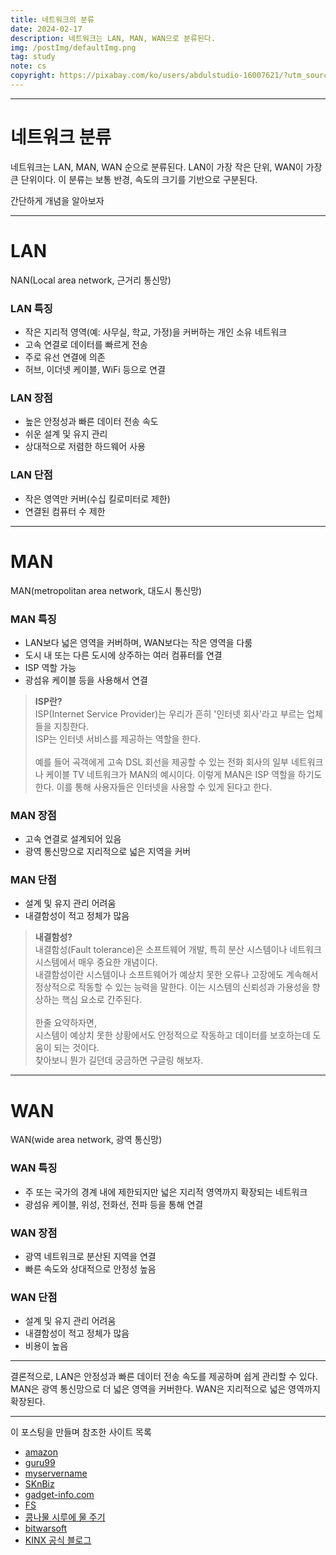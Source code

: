 ```yaml
---
title: 네트워크의 분류
date: 2024-02-17
description: 네트워크는 LAN, MAN, WAN으로 분류된다.
img: /postImg/defaultImg.png
tag: study
note: cs
copyright: https://pixabay.com/ko/users/abdulstudio-16007621/?utm_source=link-attribution&utm_medium=referral&utm_campaign=image&utm_content=5048215
---
```


---

# 네트워크 분류

네트워크는 LAN, MAN, WAN 순으로 분류된다.
LAN이 가장 작은 단위, WAN이 가장 큰 단위이다.
이 분류는 보통 반경, 속도의 크기를 기반으로 구분된다.

간단하게 개념을 알아보자

---

# LAN

NAN(Local area network, 근거리 통신망)

### LAN 특징

- 작은 지리적 영역(예: 사무실, 학교, 가정)을 커버하는 개인 소유 네트워크
- 고속 연결로 데이터를 빠르게 전송
- 주로 유선 연결에 의존
- 허브, 이더넷 케이블, WiFi 등으로 연결

### LAN 장점

- 높은 안정성과 빠른 데이터 전송 속도
- 쉬운 설계 및 유지 관리
- 상대적으로 저렴한 하드웨어 사용

### LAN 단점

- 작은 영역만 커버(수십 킬로미터로 제한)
- 연결된 컴퓨터 수 제한

---

# MAN

MAN(metropolitan area network, 대도시 통신망)

### MAN 특징

- LAN보다 넓은 영역을 커버하며, WAN보다는 작은 영역을 다룸
- 도시 내 또는 다른 도시에 상주하는 여러 컴퓨터를 연결
- ISP 역할 가능
- 광섬유 케이블 등을 사용해서 연결

> **ISP란?** <br/>
> ISP(Internet Service Provider)는 우리가 흔히 '인터넷 회사'라고 부르는 업체들을
지칭한다. <br/> 
ISP는 인터넷 서비스를 제공하는 역할을 한다. <br/><br/>
예를 들어 곡객에게 고속 DSL 회선을 제공할 수 있는 전화 회사의 일부 네트워크나
케이블 TV 네트워크가 MAN의 예시이다. 이렇게 MAN은 ISP 역할을 하기도 한다.
이를 통해 사용자들은 인터넷을 사용할 수 있게 된다고 한다.


### MAN 장점

- 고속 연결로 설계되어 있음
- 광역 통신망으로 지리적으로 넓은 지역을 커버

### MAN 단점

- 설계 및 유지 관리 어려움
- 내결함성이 적고 정체가 많음

> **내결함성?** <br/>
> 내결함성(Fault tolerance)은 소프트웨어 개발, 특히 분산 시스템이나 네트워크 시스템에서
매우 중요한 개념이다. <br/> 
내결함성이란 시스템이나 소프트웨어가 예상치 못한 오류나 고장에도 계속해서
정상적으로 작동할 수 있는 능력을 말한다.
이는 시스템의 신뢰성과 가용성을 향상하는 핵심 요소로 간주된다. <br/> <br/>
한줄 요약하자면, <br/>
시스템이 예상치 못한 상황에서도 안정적으로 작동하고 데이터를 보호하는데 도움이 되는 것이다. <br/>
찾아보니 뭔가 길던데 궁금하면 구글링 해보자.

---

# WAN

WAN(wide area network, 광역 통신망)

### WAN 특징

- 주 또는 국가의 경계 내에 제한되지만 넓은 지리적 영역까지 확장되는 네트워크
- 광섬유 케이블, 위성, 전화선, 전파 등을 통해 연결

### WAN 장점

- 광역 네트워크로 분산된 지역을 연결
- 빠른 속도와 상대적으로 안정성 높음

### WAN 단점

- 설계 및 유지 관리 어려움
- 내결함성이 적고 정체가 많음
- 비용이 높음

---

결론적으로, 
LAN은 안정성과 빠른 데이터 전송 속도를 제공하며 쉽게 관리할 수 있다.
MAN은 광역 통신망으로 더 넓은 영역을 커버한다.
WAN은 지리적으로 넓은 영역까지 확장된다.

---

이 포스팅을 만들며 참조한 사이트 목록

- [amazon][amazon]
- [guru99][guru99]
- [myservername][myservername]
- [SKnBiz][SKnBiz]
- [gadget-info.com][gadget-info.com]
- [FS][FS]
- [콩나물 시루에 물 주기][콩나물 시루에 물 주기]
- [bitwarsoft][bitwarsoft]
- [KINX 공식 블로그][KINX 공식 블로그]

[amazon]: https://aws.amazon.com/ko/compare/the-difference-between-lan-and-wan/
[guru99]: https://www.guru99.com/ko/lan-vs-wan.html
[myservername]: https://ko.myservername.com/lan-vs-wan-vs-man-exact-difference-between-types-network
[SKnBiz]: https://m.blog.naver.com/dreamxpeed/222133551371
[gadget-info.com]: https://ko.gadget-info.com/difference-between-lan
[FS]: https://community.fs.com/jp/article/lan-vs-man-vs-wan-whats-the-difference.html
[콩나물 시루에 물 주기]: https://dev-drawer.tistory.com/entry/%EB%82%B4%EA%B2%B0%ED%95%A8%EC%84%B1Fault-tolerance
[bitwarsoft]: https://www.bitwarsoft.com/ko/a-brief-introduction-to-fault-tolerance.html
[KINX 공식 블로그]: https://m.blog.naver.com/kinxtime/220636766370